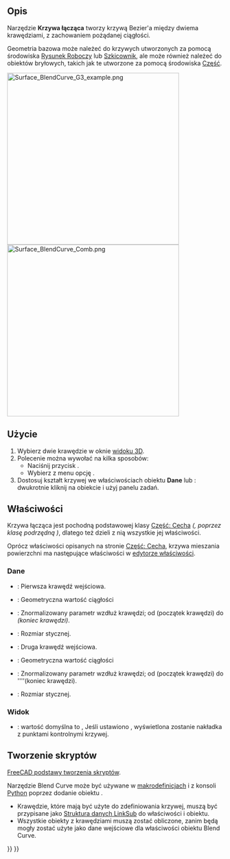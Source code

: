 <languages/>

{{Docnav/pl
|[[Surface_CurveOnMesh/pl|Krzywa na siatce]]
|
|[[Surface_Workbench/pl|Powierzchnia 3D]]
|IconL=Surface_CurveOnMesh.svg
|IconR=
|IconC=Workbench_Surface.svg
}}

{{GuiCommand/pl
|Name=Surface BlendCurve
|Name/pl=Powierzchnia 3D: Krzywa łącząca
|MenuLocation=Powierzchnia → Krzywa łącząca
|Workbenches=[[Surface_Workbench/pl|Powierzchnia 3D]]
|Version=0.21
}}

<span id="Description"></span>
==Opis==

Narzędzie '''Krzywa łącząca''' tworzy krzywą Bezier'a między dwiema krawędziami, z zachowaniem pożądanej ciągłości.

Geometria bazowa może należeć do krzywych utworzonych za pomocą środowiska [[Draft_Workbench/pl|Rysunek Roboczy]] lub [[Sketcher_Workbench/pl|Szkicownik]], ale może również należeć do obiektów bryłowych, takich jak te utworzone za pomocą środowiska [[Part_Workbench/pl|Część]].

[[File:Surface_BlendCurve_G3_example.png|400px]]
[[File:Surface_BlendCurve_Comb.png|400px]]
{{Caption|Krzywa łączenia powierzchni łącząca dwie krawędzie z ciągłością G3. Pomarańczowy wielokąt reprezentuje punkty kontrolne. Grzebień krzywizny (z zewnętrznego środowiska pracy [[Curves_Workbench/pl|Krzywe]]) jest gładki w punktach styku.}}

<span id="Usage"></span>
==Użycie==

<div class="mw-translate-fuzzy">
# Wybierz dwie krawędzie w oknie [[3D_view/pl|widoku 3D]].
# Polecenie można wywołać na kilka sposobów:
#* Naciśnij przycisk {{Button|[[Image:Surface_BlendCurve.svg|16px]] '''Krzywa łącząca'''}}.
#* Wybierz z menu opcję {{MenuCommand|Surface → [[Image:Surface_BlendCurve.svg|16px]] Krzywa łącząca}}.
# Dostosuj kształt krzywej we właściwościach obiektu '''Dane''' lub {{Version/pl|1.1}}: dwukrotnie kliknij na obiekcie i użyj panelu zadań.
</div>

<span id="Properties"></span>
==Właściwości==

Krzywa łącząca jest pochodną podstawowej klasy [[Part_Feature/pl|Część: Cecha]] ''({{incode|Part::Feature}}, poprzez klasę podrzędną {{incode|Part::Spline}})'', dlatego też dzieli z nią wszystkie jej właściwości.

Oprócz właściwości opisanych na stronie [[Part_Feature/pl|Część: Cecha]], krzywa mieszania powierzchni ma następujące właściwości w [[Property_editor/pl|edytorze właściwości]].

<span id="Data"></span>
===Dane===

{{TitleProperty|Krzywa łącząca}}

* {{PropertyData|Start Edge|LinkSub}}: Pierwsza krawędź wejściowa.
* {{PropertyData|Start Continuity|Integer}}: Geometryczna wartość ciągłości
* {{PropertyData|Start Parameter|Float}}: Znormalizowany parametr wzdłuż krawędzi; od {{Value|0.0}} (początek krawędzi) do {{Value|1.0}} ''(koniec krawędzi)''.
* {{PropertyData|Start Size|Float}}: Rozmiar stycznej.
* {{PropertyData|End Edge|LinkSub}}: Druga krawędź wejściowa.
* {{PropertyData|End Continuity|Integer}}: Geometryczna wartość ciągłości
* {{PropertyData|End Parameter|Float}}: Znormalizowany parametr wzdłuż krawędzi; od {{Value|0.0}} (początek krawędzi) do {{Value|1.0}} ''''(koniec krawędzi).
* {{PropertyData|End Size|Float}}: Rozmiar stycznej.

<span id="View"></span>
===Widok===

{{TitleProperty|Baza}}

* {{PropertyView|Control Points|Bool}}: wartość domyślna to {{FALSE/pl}}, Jeśli ustawiono {{TRUE/pl}}, wyświetlona zostanie nakładka z punktami kontrolnymi krzywej.

<span id="Scripting"></span>
==Tworzenie skryptów==

{{Emphasis|Zobacz również:}} [[FreeCAD_Scripting_Basics/pl|FreeCAD podstawy tworzenia skryptów]].

Narzędzie Blend Curve może być używane w [[Macros/pl|makrodefinicjach]] i z konsoli [[Python/pl|Python]] poprzez dodanie obiektu {{incode|Surface::FeatureBlendCurve}}.
* Krawędzie, które mają być użyte do zdefiniowania krzywej, muszą być przypisane jako [[FeaturePython_Custom_Properties/pl#App::PropertyLinkSub|Struktura danych LinkSub]] do właściwości {{incode|StartEdge}} i {{incode|EndEdge}} obiektu.
* Wszystkie obiekty z krawędziami muszą zostać obliczone, zanim będą mogły zostać użyte jako dane wejściowe dla właściwości obiektu Blend Curve.

{{Code|code=
import FreeCAD as App
import Draft

doc = App.newDocument()

points1 = [App.Vector(-20, -20, 0), App.Vector(-20, -8, 0), App.Vector(-17, 7, 0), App.Vector(-18, 25, 0)]
obj1 = Draft.make_bspline(points1)

points2 = [App.Vector(60, 26, 0), App.Vector(37, 4, 0), App.Vector(33, -20, 0)]
obj2 = Draft.make_bspline(points2)

doc.recompute()

bcurve = doc.addObject("Surface::FeatureBlendCurve","BlendCurve")
bcurve.StartEdge = (obj1, 'Edge1')
bcurve.EndEdge = (obj2, 'Edge1')
bcurve.EndParameter = 1.00
bcurve.StartSize = -5.00
bcurve.EndSize = -5.00

doc.recompute()
}}


{{Docnav/pl
|[[Surface_CurveOnMesh/pl|Krzywa na siatce]]
|
|[[Surface_Workbench/pl|Powierzchnia 3D]]
|IconL=Surface_CurveOnMesh.svg
|IconR=
|IconC=Workbench_Surface.svg
}}

{{Surface Tools navi{{#translation:}}}}
{{Userdocnavi{{#translation:}}}}